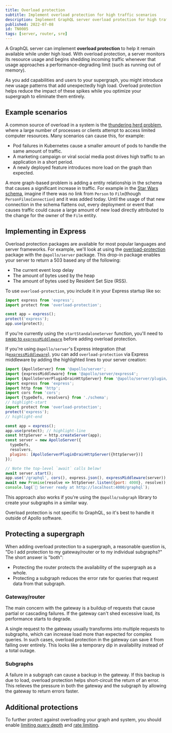 ```yaml
---
title: Overload protection
subtitle: Implement overload protection for high traffic scenarios
description: Implement GraphQL server overload protection for high traffic scenarios to ensure availability and reduce error rates.
published: 2022-07-08
id: TN0005
tags: [server, router, sre]
---
```


A GraphQL server can implement **overload protection** to help it remain available while under high load. With overload protection, a server monitors its resource usage and begins shedding incoming traffic whenever that usage approaches a performance-degrading limit (such as running out of memory).

As you add capabilities and users to your supergraph, you might introduce new usage patterns that add unexpectedly high load. Overload protection helps reduce the impact of these spikes while you optimize your supergraph to eliminate them entirely.

## Example scenarios

A common source of overload in a system is the [thundering herd problem](https://en.wikipedia.org/wiki/Thundering_herd_problem), where a large number of processes or clients attempt to access limited computer resources. Many scenarios can cause this, for example:

- Pod failures in Kubernetes cause a smaller amount of pods to handle the same amount of traffic.
- A marketing campaign or viral social media post drives high traffic to an application in a short period.
- A newly deployed feature introduces more load on the graph than expected.

A more graph-based problem is adding a entity relationship in the schema that causes a significant increase in traffic. For example in the [Star Wars schema](https://studio.apollographql.com/public/star-wars-swapi/home?variant=current), imagine if there was no link from `Person` to `Film`(though `PersonFilmsConnection`) and it was added today. Until the usage of that new connection in the schema flattens out, every deployment or event that causes traffic could cause a large amount of new load directly attributed to the change for the owner of the `Film` entity.

## Implementing in Express

Overload protection packages are available for most popular languages and server frameworks. For example, we'll look at using the [overload-protection](https://www.npmjs.com/package/overload-protection) package with the `@apollo/server` package. This drop-in package enables your server to return a 503 based any of the following:

- The current event loop delay
- The amount of bytes used by the heap
- The amount of bytes used by Resident Set Size (RSS).

To use `overload-protection`, you include it in your Express startup like so:

```js
import express from 'express';
import protect from 'overload-protection';

const app = express();
protect('express');
app.use(protect);
```

<Note>

If you're currently using the `startStandaloneServer` function, you'll need to [swap to `expressMiddleware`](/apollo-server/api/standalone#swapping-to-expressmiddleware) before adding overload protection.

</Note>

If you're using `@apollo/server`'s Express integration (that is[`expressMiddleware`](/apollo-server/api/express-middleware)), you can add `overload-protection` via Express middleware by adding the highlighted lines to your server creation:

```js title="index.js"
import {ApolloServer} from '@apollo/server';
import {expressMiddleware} from '@apollo/server/express4';
import {ApolloServerPluginDrainHttpServer} from '@apollo/server/plugin/drainHttpServer';
import express from 'express';
import http from 'http';
import cors from 'cors';
import {typeDefs, resolvers} from './schema';
// highlight-start
import protect from 'overload-protection';
protect('express');
// highlight-end

const app = express();
app.use(protect); // highlight-line
const httpServer = http.createServer(app);
const server = new ApolloServer({
  typeDefs,
  resolvers,
  plugins: [ApolloServerPluginDrainHttpServer({httpServer})]
});

// Note the top-level `await` calls below!
await server.start();
app.use('/graphql', cors(), express.json(), expressMiddleware(server));
await new Promise(resolve => httpServer.listen({port: 4000}, resolve));
console.log(`🚀 Server ready at http://localhost:4000/graphql`);
```

This approach also works if you're using the `@apollo/subgraph` library to create your subgraphs in a similar way.

Overload protection is not specific to GraphQL, so it's best to handle it outside of Apollo software.

## Protecting a supergraph

When adding overload protection to a supergraph, a reasonable question is, "Do I add protection to my gateway/router or to my individual subgraphs?" The short answer is "both":

- Protecting the router protects the availability of the supergraph as a whole.
- Protecting a subgraph reduces the error rate for queries that request data from that subgraph.

### Gateway/router

The main concern with the gateway is a buildup of requests that cause partial or cascading failures. If the gateway can't shed excessive load, its performance starts to degrade.

A single request to the gateway usually transforms into multiple requests to subgraphs, which can increase load more than expected for complex queries. In such cases, overload protection in the gateway can save it from falling over entirely. This looks like a temporary dip in availability instead of a total outage.

### Subgraphs

A failure in a subgraph can cause a backup in the gateway. If this backup is due to load, overload protection helps short-circuit the return of an error. This relieves the pressure in both the gateway and the subgraph by allowing the gateway to return errors faster.

## Additional protections

To further protect against overloading your graph and system, you should enable [limiting query depth](/technotes/TN0021-graph-security/#limit-query-depth) and [rate limiting](/technotes/TN0021-graph-security/#use-rate-limiting-as-needed).
